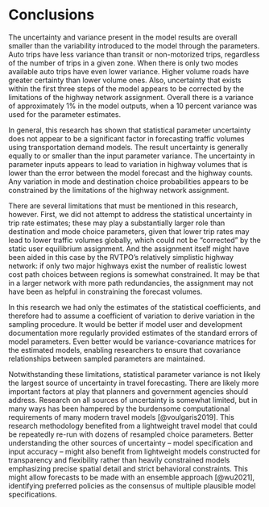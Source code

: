 # Conclusions {#sec-conclusions}

The uncertainty and variance present in the model results are overall
smaller than the variability introduced to the model through the
parameters. Auto trips have less variance than transit or non-motorized
trips, regardless of the number of trips in a given zone. When there is
only two modes available auto trips have even lower variance. Higher
volume roads have greater certainty than lower volume ones. Also,
uncertainty that exists within the first three steps of the model
appears to be corrected by the limitations of the highway network
assignment. Overall there is a variance of approximately 1% in the model
outputs, when a 10 percent variance was used for the parameter
estimates.

In general, this research has shown that statistical parameter
uncertainty does not appear to be a significant factor in forecasting
traffic volumes using transportation demand models. The result
uncertainty is generally equally to or smaller than the input parameter
variance. The uncertainty in parameter inputs appears to lead to
variation in highway volumes that is lower than the error between the
model forecast and the highway counts. Any variation in mode and
destination choice probabilities appears to be constrained by the
limitations of the highway network assignment.

There are several limitations that must be mentioned in this research,
however. First, we did not attempt to address the statistical uncertainty in
trip rate estimates; these may play a substantially larger role than
destination and mode choice parameters, given that lower trip rates may
lead to lower traffic volumes globally, which could not be "corrected"
by the static user equilibrium assignment. And the assignment itself
might have been aided in this case by the RVTPO's relatively simplistic
highway network: if only two major highways exist the number of
realistic lowest cost path choices between regions is somewhat
constrained. It may be that in a larger network with more path
redundancies, the assignment may not have been as helpful in
constraining the forecast volumes.

In this research we had only the estimates of the statistical
coefficients, and therefore had to assume a coefficient of variation to
derive variation in the sampling procedure. It would be better if model
user and development documentation more regularly provided estimates of
the standard errors of model parameters. Even better would be
variance-covariance matrices for the estimated models, enabling
researchers to ensure that covariance relationships between sampled
parameters are maintained.

Notwithstanding these limitations, statistical parameter variance is not
likely the largest source of uncertainty in travel forecasting. There
are likely more important factors at play that planners and government
agencies should address. Research on all sources of uncertainty is
somewhat limited, but in many ways has been hampered by the burdensome
computational requirements of many modern travel models
[@voulgaris2019]. This research methodology benefited from a
lightweight travel model that could be repeatedly re-run with dozens of
resampled choice parameters. Better understanding the other sources of
uncertainty -- model specification and input accuracy -- might also
benefit from lightweight models constructed for transparency and
flexibility rather than heavily constrained models emphasizing precise
spatial detail and strict behavioral constraints. This might allow
forecasts to be made with an ensemble approach [@wu2021],
identifying preferred policies as the consensus of multiple plausible
model specifications.
